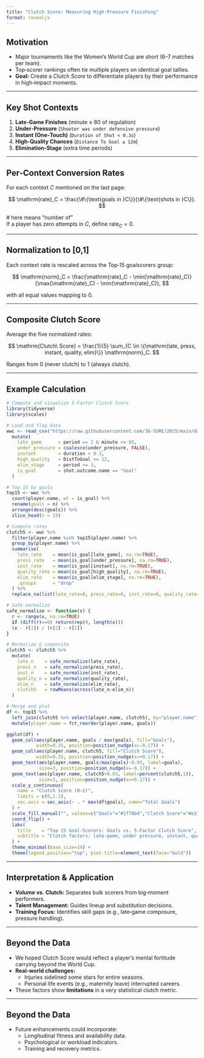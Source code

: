 ```yaml
---
title: "Clutch Score: Measuring High‑Pressure Finishing"
format: revealjs
---
```


## Motivation

- Major tournaments like the Women’s World Cup are short (6–7 matches per team).
- Top‑scorer rankings often tie multiple players on identical goal tallies.
- **Goal:** Create a _Clutch Score_ to differentiate players by their performance in high‑impact moments.

---

## Key Shot Contexts

1. **Late‑Game Finishes** (minute ≥ 80 of regulation)  
2. **Under‑Pressure** (`Shooter was under defensive pressure`)  
3. **Instant (One‑Touch)** (`Duration of Shot < 0.3s`)  
4. **High‑Quality Chances** (`Distance To Goal ≤ 12m`)  
5. **Elimination‑Stage** (extra time periods)

---

## Per‑Context Conversion Rates

For each context $C$ mentioned on the last page:

$$
\mathrm{rate}_C = \frac{\#\{\text{goals in }C\}}{\#\{\text{shots in }C\}}.
$$

\# here means "number of"\
If a player has zero attempts in $C$, define $\mathrm{rate}_C = 0$.

---

## Normalization to [0,1]

Each context rate is rescaled across the Top‑15 goalscorers group:

$$
\mathrm{norm}_C = \frac{\mathrm{rate}_C - \min(\mathrm{rate}_C)}{\max(\mathrm{rate}_C) - \min(\mathrm{rate}_C)},
$$

with all equal values mapping to 0.

---

## Composite Clutch Score

Average the five normalized rates:

$$
\mathrm{Clutch\ Score} = \frac{1}{5} \sum_{C \in \{\mathrm{late, press, instant, quality, elim}\}} \mathrm{norm}_C.
$$

Ranges from 0 (never clutch) to 1 (always clutch).

---

## Example Calculation

```r
# Compute and visualize 5-Factor Clutch Score
library(tidyverse)
library(scales)

# Load and flag data
wwc <- read_csv("https://raw.githubusercontent.com/36-SURE/2025/main/data/wwc_shots.csv") %>%
  mutate(
    late_game      = period == 2 & minute >= 80,
    under_pressure = coalesce(under_pressure, FALSE),
    instant        = duration < 0.3,
    high_quality   = DistToGoal <= 12,
    elim_stage     = period >= 3,
    is_goal        = shot.outcome.name == "Goal"
  )

# Top 15 by goals
top15 <- wwc %>%
  count(player.name, wt = is_goal) %>%
  rename(goals = n) %>%
  arrange(desc(goals)) %>%
  slice_head(n = 15)

# Compute rates
clutch5 <- wwc %>%
  filter(player.name %in% top15$player.name) %>%
  group_by(player.name) %>%
  summarise(
    late_rate    = mean(is_goal[late_game], na.rm=TRUE),
    press_rate   = mean(is_goal[under_pressure], na.rm=TRUE),
    inst_rate    = mean(is_goal[instant], na.rm=TRUE),
    quality_rate = mean(is_goal[high_quality], na.rm=TRUE),
    elim_rate    = mean(is_goal[elim_stage], na.rm=TRUE),
    .groups      = "drop"
  ) %>%
  replace_na(list(late_rate=0, press_rate=0, inst_rate=0, quality_rate=0, elim_rate=0))

# Safe normalize
safe_normalize <- function(x) {
  r <- range(x, na.rm=TRUE)
  if (diff(r)==0) return(rep(0, length(x)))
  (x - r[1]) / (r[2] - r[1])
}

# Normalize & composite
clutch5 <- clutch5 %>%
  mutate(
    late_n    = safe_normalize(late_rate),
    press_n   = safe_normalize(press_rate),
    inst_n    = safe_normalize(inst_rate),
    quality_n = safe_normalize(quality_rate),
    elim_n    = safe_normalize(elim_rate),
    clutch5   = rowMeans(across(late_n:elim_n))
  )

# Merge and plot
df <- top15 %>%
  left_join(clutch5 %>% select(player.name, clutch5), by="player.name") %>%
  mutate(player.name = fct_reorder(player.name, goals))

ggplot(df) +
  geom_col(aes(player.name, goals / max(goals), fill="Goals"),
           width=0.35, position=position_nudge(x=-0.17)) +
  geom_col(aes(player.name, clutch5, fill="Clutch Score"),
           width=0.35, position=position_nudge(x=+0.17)) +
  geom_text(aes(player.name, goals/max(goals)-0.03, label=goals),
            size=3, position=position_nudge(x=-0.17)) +
  geom_text(aes(player.name, clutch5+0.03, label=percent(clutch5,1)),
            size=3, position=position_nudge(x=+0.17)) +
  scale_y_continuous(
    name = "Clutch Score (0–1)",
    limits = c(0,1.1),
    sec.axis = sec_axis(~ . * max(df$goals), name="Total Goals")
  ) +
  scale_fill_manual("", values=c("Goals"="#1f78b4","Clutch Score"="#e31a1c")) +
  coord_flip() +
  labs(
    title    = "Top 15 Goal-Scorers: Goals vs. 5-Factor Clutch Score",
    subtitle = "Clutch factors: late-game, under pressure, instant, quality, elimination"
  ) +
  theme_minimal(base_size=14) +
  theme(legend.position="top", plot.title=element_text(face="bold"))
```

---

## Interpretation & Application

- **Volume vs. Clutch:** Separates bulk scorers from big‑moment performers.  
- **Talent Management:** Guides lineup and substitution decisions.  
- **Training Focus:** Identifies skill gaps (e.g., late‑game composure, pressure handling).

---

## Beyond the Data

- We hoped Clutch Score would reflect a player’s mental fortitude carrying beyond the World Cup.
- **Real-world challenges:**
  - Injuries sidelined some stars for entire seasons.
  - Personal life events (e.g., maternity leave) interrupted careers.
- These factors show **limitations** in a very statistical clutch metric.

---

## Beyond the Data
- Future enhancements could incorporate:
  - Longitudinal fitness and availability data.
  - Psychological or workload indicators.
  - Training and recovery metrics.

